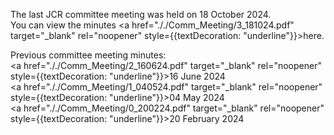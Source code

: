 
The last JCR committee meeting was held on 18 October 2024.  
You can view the minutes <a href="././Comm_Meeting/3_181024.pdf" target="_blank" rel="noopener" style={{textDecoration: "underline"}}>here</a>.

Previous committee meeting minutes:  
<a href="././Comm_Meeting/2_160624.pdf" target="_blank" rel="noopener" style={{textDecoration: "underline"}}>16 June 2024</a><br/>
<a href="././Comm_Meeting/1_040524.pdf" target="_blank" rel="noopener" style={{textDecoration: "underline"}}>04 May 2024</a><br/>
<a href="././Comm_Meeting/0_200224.pdf" target="_blank" rel="noopener" style={{textDecoration: "underline"}}>20 February 2024</a> 